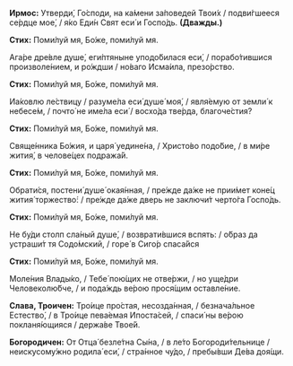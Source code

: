 **Ирмос:** Утверди́, Го́споди, на ка́мени за́поведей Твои́х / подви́гшееся се́рдце мое́, / я́ко Еди́н Свят еси́ и Госпо́дь. **(Дважды.)**

**Стих:** Поми́луй мя, Бо́же, поми́луй мя.

Ага́ре дре́вле душе́, еги́птяныне уподо́билася еси́, / порабо́тившися произволе́нием, и ро́ждши / но́ваго Исма́ила, презо́рство.

**Стих:** Поми́луй мя, Бо́же, поми́луй мя.

Иа́ковлю ле́ствицу / разуме́ла еси́ душе́ моя́, / явля́емую от земли́ к небесе́м, / почто́ не име́ла еси́ / восхо́да тве́рда, благоче́стия?

**Стих:** Поми́луй мя, Бо́же, поми́луй мя.

Свяще́нника Бо́жия, и царя́ уедине́на, / Христо́во подо́бие, / в ми́ре жития́, в челове́цех подража́й.

**Стих:** Поми́луй мя, Бо́же, поми́луй мя.

Обрати́ся, постени́ душе́ окая́нная, / пре́жде да́же не прии́мет коне́ц жития́ торжество́: / пре́жде да́же дверь не заключи́т черто́га Госпо́дь.

**Стих:** Поми́луй мя, Бо́же, поми́луй мя.

Не бу́ди столп сла́ный душе́, / возврати́вшися вспять: / о́браз да устраши́т тя Содо́мский, / горе́ в Сиго́р спаса́йся

**Стих:** Поми́луй мя, Бо́же, поми́луй мя.

Моле́ния Влады́ко, / Тебе́ пою́щих не отве́ржи, / но уще́дри Человеколю́бче, / и пода́ждь ве́рою прося́щим оставле́ние.

**Слава, Троичен:** Тро́ице про́стая, несозда́нная, / безнача́льное Естество́, / в Тро́ице пева́емая Ипоста́сей, / спаси́ ны ве́рою покланя́ющияся / держа́ве Твое́й.

**Богородичен:** От Отца́ безле́тна Сы́на, / в ле́то Богороди́тельнице / неискусому́жно родила́ еси́, / стра́нное чу́до, / пребы́вши Де́ва доя́щи.
